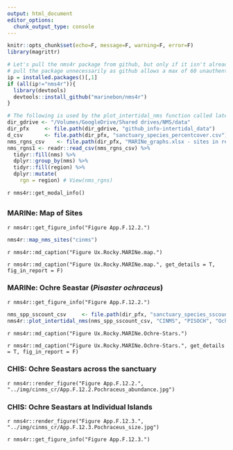 ```yaml
---
output: html_document
editor_options: 
  chunk_output_type: console
---
```


```r
knitr::opts_chunk$set(echo=F, message=F, warning=F, error=F)
library(magrittr)

# Let's pull the nms4r package from github, but only if it isn't already installed. We don't want to
# pull the package unnecessarily as github allows a max of 60 unauthenticated requests per hour.
ip = installed.packages()[,1]
if (all(ip!="nms4r")){
  library(devtools)
  devtools::install_github("marinebon/nms4r")
}

# The following is used by the plot_intertidal_nms function called later
dir_gdrive <- "/Volumes/GoogleDrive/Shared drives/NMS/data"
dir_pfx     <- file.path(dir_gdrive, "github_info-intertidal_data")
d_csv       <- file.path(dir_pfx, "sanctuary_species_percentcover.csv")
nms_rgns_csv    <- file.path(dir_pfx, "MARINe_graphs.xlsx - sites in regions.csv")
nms_rgns1 <- readr::read_csv(nms_rgns_csv) %>% 
  tidyr::fill(nms) %>% 
  dplyr::group_by(nms) %>% 
  tidyr::fill(region) %>% 
  dplyr::mutate(
    rgn = region) # View(nms_rgns)
```

`r nms4r::get_modal_info()`

##  {.tabset} 

### MARINe: Map of Sites

`r nms4r::get_figure_info("Figure App.F.12.2.")`

```r
nms4r::map_nms_sites("cinms")
```

`r nms4r::md_caption("Figure Ux.Rocky.MARINe.map.")`

`r nms4r::md_caption("Figure Ux.Rocky.MARINe.map.", get_details = T, fig_in_report = F)`

### MARINe: Ochre Seastar (_Pisaster ochraceus_) {.active}

`r nms4r::get_figure_info("Figure App.F.12.2.")`

```r
nms_spp_sscount_csv     <- file.path(dir_pfx, "sanctuary_species_sscount.csv")
nms4r::plot_intertidal_nms(nms_spp_sscount_csv, "CINMS", "PISOCH", "Ochre Seastar", nms_rgns1, fld_val = "count", label_y = "Count (annual avg)")
```

`r nms4r::md_caption("Figure Ux.Rocky.MARINe.Ochre-Stars.")`

`r nms4r::md_caption("Figure Ux.Rocky.MARINe.Ochre-Stars.", get_details = T, fig_in_report = F)`

### CHIS: Ochre Seastars across the sanctuary

`r nms4r::render_figure("Figure App.F.12.2.", "../img/cinms_cr/App.F.12.2.Pochraceus_abundance.jpg")`

### CHIS: Ochre Seastars at Individual Islands

`r nms4r::render_figure("Figure App.F.12.3.", "../img/cinms_cr/App.F.12.3.Pochraceus_size.jpg")`

`r nms4r::get_figure_info("Figure App.F.12.3.")`
